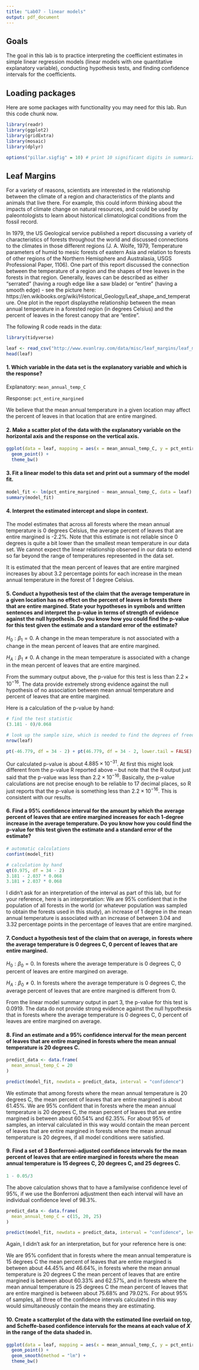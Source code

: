 ```yaml
---
title: "Lab07 - linear models"
output: pdf_document
---
```


## Goals

The goal in this lab is to practice interpreting the coefficient estimates in simple linear regression models (linear models with one quantitative explanatory variable), conducting hypothesis tests, and finding confidence intervals for the coefficients.

## Loading packages

Here are some packages with functionality you may need for this lab.  Run this code chunk now.

```r
library(readr)
library(ggplot2)
library(gridExtra)
library(mosaic)
library(dplyr)

options("pillar.sigfig" = 10) # print 10 significant digits in summarize output
```

## Leaf Margins

For a variety of reasons, scientists are interested in the relationship between the climate of a region and characteristics of the plants and animals that live there.  For example, this could inform thinking about the impacts of climate change on natural resources, and could be used by paleontologists to learn about historical climatological conditions from the fossil record.

In 1979, the US Geological service published a report discussing a variety of characteristics of forests throughout the world and discussed connections to the climates in those different regions (J. A. Wolfe, 1979, Temperature parameters of humid to mesic forests of eastern Asia and relation to forests of other regions of the Northern Hemisphere and Australasia, USGS Professional Paper, 1106).  One part of this report discussed the connection between the temperature of a region and the shapes of tree leaves in the forests in that region.  Generally, leaves can be described as either "serrated" (having a rough edge like a saw blade) or "entire" (having a smooth edge) - see the picture here: https://en.wikibooks.org/wiki/Historical_Geology/Leaf_shape_and_temperature.  One plot in the report displaysthe relationship between the mean annual temperature in a forested region (in degrees Celsius) and the percent of leaves in the forest canopy that are "entire".

The following R code reads in the data:

```r
library(tidyverse)

leaf <- read_csv("http://www.evanlray.com/data/misc/leaf_margins/leaf_margins.csv")
head(leaf)
```

#### 1. Which variable in the data set is the explanatory variable and which is the response?

Explanatory: `mean_annual_temp_C`

Response: `pct_entire_margined`

We believe that the mean annual temperature in a given location may affect the percent of leaves in that location that are entire margined.

#### 2. Make a scatter plot of the data with the explanatory variable on the horizontal axis and the response on the vertical axis.

```r
ggplot(data = leaf, mapping = aes(x = mean_annual_temp_C, y = pct_entire_margined)) +
  geom_point() +
  theme_bw()
```

#### 3. Fit a linear model to this data set and print out a summary of the model fit.

```r
model_fit <- lm(pct_entire_margined ~ mean_annual_temp_C, data = leaf)
summary(model_fit)
```

#### 4. Interpret the estimated intercept and slope in context.

The model estimates that across all forests where the mean annual temperature is 0 degrees Celsius, the average percent of leaves that are entire margined is -2.2%.  Note that this estimate is not reliable since 0 degrees is quite a bit lower than the smallest mean temperature in our data set.  We cannot expect the linear relationship observed in our data to extend so far beyond the range of temperatures represented in the data set.

It is estimated that the mean percent of leaves that are entire margined increases by about 3.2 percentage points for each increase in the mean annual temperature in the forest of 1 degree Celsius.

#### 5. Conduct a hypothesis test of the claim that the average temperature in a given location has no effect on the percent of leaves in forests there that are entire margined.  State your hypotheses in symbols and written sentences and interpret the p-value in terms of strength of evidence against the null hypothesis.  Do you know how you could find the p-value for this test given the estimate and a standard error of the estimate?

$H_0: \beta_1 = 0$.  A change in the mean temperature is not associated with a change in the mean percent of leaves that are entire margined.

$H_A: \beta_1 \neq 0$.  A change in the mean temperature is associated with a change in the mean percent of leaves that are entire margined.

From the summary output above, the p-value for this test is less than $2.2 \times 10^{-16}$.  The data provide extremely strong evidence against the null hypothesis of no association between mean annual temperature and percent of leaves that are entire margined.

Here is a calculation of the p-value by hand:

```r
# find the test statistic
(3.181 - 0)/0.068

# look up the sample size, which is needed to find the degrees of freedom
nrow(leaf)

pt(-46.779, df = 34 - 2) + pt(46.779, df = 34 - 2, lower.tail = FALSE)
```

Our calculated p-value is about $4.885 \times 10^{-31}$.  At first this might look different from the p-value R reported above -- but note that the R output just said that the p-value was less than $2.2 \times 10^{-16}$.  Basically, the p-value calculations are not precise enough to be reliable to 17 decimal places, so R just reports that the p-value is something less than $2.2 \times 10^{-16}$.  This is consistent with our results.

#### 6. Find a 95% confidence interval for the amount by which the average percent of leaves that are entire margined increases for each 1-degree increase in the average temperature.  Do you know how you could find the p-value for this test given the estimate and a standard error of the estimate?

```r
# automatic calculations
confint(model_fit)

# calculation by hand
qt(0.975, df = 34 - 2)
3.181 - 2.037 * 0.068
3.181 + 2.037 * 0.068
```

I didn't ask for an interpretation of the interval as part of this lab, but for your reference, here is an interpretation:  We are 95% confident that in the population of all forests in the world (or whatever population was sampled to obtain the forests used in this study), an increase of 1 degree in the mean annual temperature is associated with an increase of between 3.04 and 3.32 percentage points in the percentage of leaves that are entire margined.

#### 7. Conduct a hypothesis test of the claim that on average, in forests where the average temperature is 0 degrees C, 0 percent of leaves that are entire margined.

$H_0: \beta_0 = 0$.  In forests where the average temperature is 0 degrees C, 0 percent of leaves are entire margined on average.

$H_A: \beta_0 \neq 0$.  In forests where the average temperature is 0 degrees C, the average percent of leaves that are entire margined is different from 0.

From the linear model summary output in part 3, the p-value for this test is 0.0919.  The data do not provide strong evidence against the null hypothesis that in forests where the average temperature is 0 degrees C, 0 percent of leaves are entire margined on average.

#### 8. Find an estimate and a 95% confidence interval for the mean percent of leaves that are entire margined in forests where the mean annual temperature is 20 degrees C.

```r
predict_data <- data.frame(
  mean_annual_temp_C = 20
)

predict(model_fit, newdata = predict_data, interval = "confidence")
```

We estimate that among forests where the mean annual temperature is 20 degrees C, the mean percent of leaves that are entire margined is about 61.45%.  We are 95% confident that in forests where the mean annual temperature is 20 degrees C, the mean percent of leaves that are entire margined is between about 60.54% and 62.35%.  For about 95% of samples, an interval calculated in this way would contain the mean percent of leaves that are entire margined in forests where the mean annual temperature is 20 degrees, if all model conditions were satisfied.

#### 9. Find a set of 3 Bonferroni-adjusted confidence intervals for the mean percent of leaves that are entire margined in forests where the mean annual temperature is 15 degrees C, 20 degrees C, and 25 degrees C.

```r
1 - 0.05/3
```

The above calculation shows that to have a familywise confidence level of 95%, if we use the Bonferroni adjustment then each interval will have an individual confidence level of 98.3%.

```r
predict_data <- data.frame(
  mean_annual_temp_C = c(15, 20, 25)
)

predict(model_fit, newdata = predict_data, interval = "confidence", level = 0.983)
```

Again, I didn't ask for an interpretation, but for your reference here is one:

We are 95% confident that in forests where the mean annual temperature is 15 degrees C the mean percent of leaves that are entire margined is between about 44.45% and 46.64%, in forests where the mean annual temperature is 20 degrees C the mean percent of leaves that are entire margined is between about 60.33% and 62.57%, and in forests where the mean annual temperature is 25 degrees C the mean percent of leaves that are entire margined is between about 75.68% and 79.02%.  For about 95% of samples, all three of the confidence intervals calculated in this way would simultaneously contain the means they are estimating.

#### 10. Create a scatterplot of the data with the estimated line overlaid on top, and Scheffe-based confidence intervals for the means at each value of $X$ in the range of the data shaded in.

```r
ggplot(data = leaf, mapping = aes(x = mean_annual_temp_C, y = pct_entire_margined)) +
  geom_point() +
  geom_smooth(method = "lm") +
  theme_bw()
```
